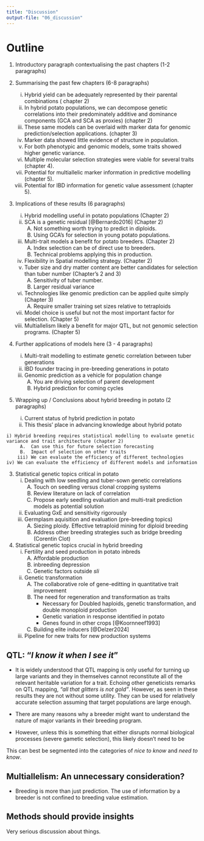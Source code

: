 ```yaml
---
title: "Discussion"
output-file: "06_discussion"
---
```


# Outline

1. Introductory paragraph contextualising the past chapters (1-2 paragraphs)

2. Summarising the past few chapters (6-8 paragraphs)
    i) Hybrid yield can be adequately represented by their parental combinations ( chapter 2)
    ii) In hybrid potato populations, we can decompose genetic correlations into their predominately additive and dominance components (GCA and SCA as proxies) (chapter 2)
    iii) These same models can be overlaid with marker data for genomic prediction/selection applications. (chapter 3)
    iv) Marker data showed little evidence of structure in population.
    v) For both phenotypic and genomic models, some traits showed higher genetic variance.
    vi) Multiple molecular selection strategies were viable for several traits (chapter 4).
    vii) Potential for multiallelic marker information in predictive modelling (chapter 5).
    viii) Potential for IBD information for genetic value assessment (chapter 5).

3. Implications of these results (6 paragraphs)
    i) Hybrid modelling useful in potato populations (Chapter 2)
    ii) SCA is a genetic residual [@Bernardo2016] (Chapter 2)
         A.  Not something worth trying to predict in diploids.
         B.  Using GCA's for selection in young potato populations.
    iii) Multi-trait models a benefit for potato breeders. (Chapter 2)
         A.  Index selection can be of direct use to breeders.
         B.  Technical problems applying this in production.
    iv) Flexibility in Spatial modelling strategy. (Chapter 2)
    v) Tuber size and dry matter content are better candidates for selection than tuber number (Chapter's 2 and 3)
         A.  Sensitivity of tuber number.
         B.  Larger residual variance
    vi) Technologies like genomic prediction can be applied quite simply (Chapter 3)
         A.  Require smaller training set sizes relative to tetraploids
    vii) Model choice is useful but not the most important factor for selection. (Chapter 5)
    viii) Multiallelism likely a benefit for major QTL, but not genomic selection programs. (Chapter 5)

4. Further applications of models here  (3 - 4 paragraphs)
    i) Multi-trait modelling to estimate genetic correlation between tuber generations
    ii) IBD founder tracing in pre-breeding generations in potato
    iii) Genomic prediction as a vehicle for population change
         A.  You are driving selection of parent development
         B.  Hybrid prediction for coming cycles

5. Wrapping up / Conclusions about hybrid breeding in potato  (2 paragraphs)
   i) Current status of hybrid prediction in potato
   ii) This thesis' place in advancing knowledge about hybrid potato

::: {.content-hidden}
    i) Hybrid breeding requires statistical modelling to evaluate genetic variance and trait architecture (chapter 2)
         A.  Can use this for future selection forecasting
         B.  Impact of selection on other traits
        iii) We can evaluate the efficiency of different technologies 
    iv) We can evaluate the efficiency of different models and information

3. Statistical genetic topics critical in potato
    i) Dealing with low seedling and tuber-sown genetic correlations
         A.  Touch on seedling versus clonal cropping systems 
         B.  Review literature on lack of correlation 
         C.  Propose early seedling evaluation and multi-trait prediction models as potential solution
    ii) Evaluating GxE and sensitivity rigorously
    iii) Germplasm aquisition and evaluation (pre-breeding topics)
         A.  Siezing ploidy. Effective tetraploid mining for diploid breeding
         B.  Address other breeding strategies such as bridge breeding (Corentin Clot)

4. Statistical genetic topics crucial in hybrid breeding 
    i) Fertility and seed production in potato inbreds
         A.  Affordable production
         B.  inbreeding depression
         C.  Genetic factors outside _sli_
    ii) Genetic transformation
         A.  The collaborative role of gene-editting in quantitative trait improvement
         B.  The need for regeneration and transformation as traits 
              - Necessary for Doubled haploids, genetic transformation, and double monoploid production 
              - Genetic variation in response identified in potato 
              - Genes found in other crops [@Koornneef1993]
         C.  Building elite inducers [@Delzer2024]
    iii) Pipeline for new traits for new production systems



## QTL: "_I know it when I see it_"

* It is widely understood that QTL mapping is only useful for turning up large variants and they in themselves cannot reconstitute all of the relevant heritable variation for a trait. Echoing other geneticists remarks on QTL mapping, _"all that glitters is not gold"_. However, as seen in these results they are not without some utility. They can be used for relatively accurate selection assuming that target populations are large enough.


* There are many reasons why a breeder might want to understand the nature of major variants in their breeding program.

* However, unless this is something that either disrupts normal biological processes (severe gametic selection), this likely doesn't need to be 

This can best be segmented into the categories of _nice to know_ and _need to know_. 

## Multiallelism: An unnecessary consideration?

- Breeding is more than just prediction. The use of information by a breeder is not confined to breeding value estimation. 

## Methods should provide insights

Very serious discussion about things.

:::
